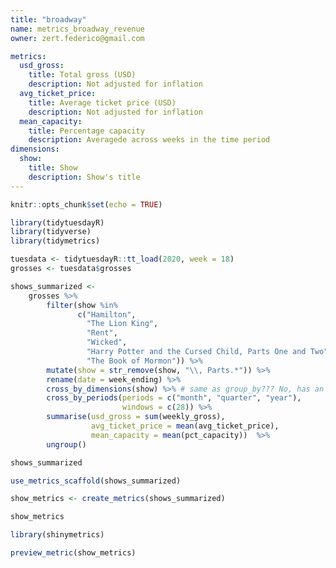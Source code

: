 ```yaml
---
title: "broadway"
name: metrics_broadway_revenue
owner: zert.federico@gmail.com

metrics:
  usd_gross:
    title: Total gross (USD)
    description: Not adjusted for inflation
  avg_ticket_price:
    title: Average ticket price (USD)
    description: Not adjusted for inflation
  mean_capacity:
    title: Percentage capacity
    description: Averagede across weeks in the time period
dimensions:
  show:
    title: Show
    description: Show's title
---
```


```r
knitr::opts_chunk$set(echo = TRUE)
```

```r
library(tidytuesdayR)
library(tidyverse)
library(tidymetrics)
```

```r
tuesdata <- tidytuesdayR::tt_load(2020, week = 18)
grosses <- tuesdata$grosses
```
```r
shows_summarized <- 
    grosses %>% 
        filter(show %in% 
               c("Hamilton", 
                 "The Lion King", 
                 "Rent", 
                 "Wicked", 
                 "Harry Potter and the Cursed Child, Parts One and Two", 
                 "The Book of Mormon")) %>% 
        mutate(show = str_remove(show, "\\, Parts.*")) %>% 
        rename(date = week_ending) %>% 
        cross_by_dimensions(show) %>% # same as group_by??? No, has an all group/level
        cross_by_periods(periods = c("month", "quarter", "year"), 
                         windows = c(28)) %>% 
        summarise(usd_gross = sum(weekly_gross), 
                  avg_ticket_price = mean(avg_ticket_price), 
                  mean_capacity = mean(pct_capacity))  %>% 
        ungroup()
```

```r
shows_summarized
```

```r
use_metrics_scaffold(shows_summarized)
```

```r
show_metrics <- create_metrics(shows_summarized)
```

```r
show_metrics
```

```r
library(shinymetrics)

preview_metric(show_metrics)
```

